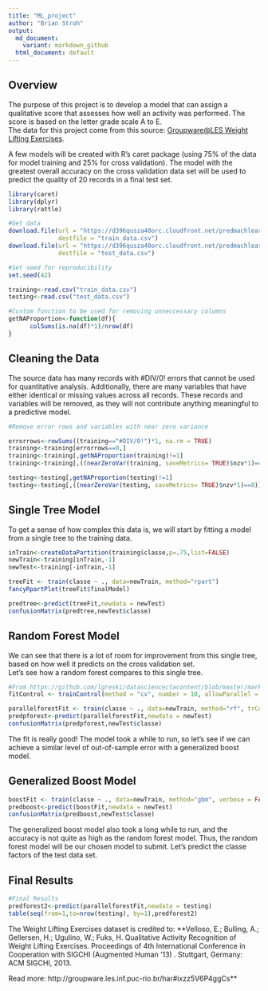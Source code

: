 ```yaml
---
title: "ML_project"
author: "Brian Stroh"
output:
  md_document:
    variant: markdown_github
  html_document: default
---
```


## Overview
The purpose of this project is to develop a model that can assign a qualitative score that assesses how well an activity was performed. The score is based on the letter grade scale A to E.  
The data for this project come from this source: [Groupware@LES Weight Lifting Exercises](http://groupware.les.inf.puc-rio.br/har).

A few models will be created with R's caret package (using 75% of the data for model training and 25% for cross validation).
The model with the greatest overall accuracy on the cross validation data set will be used to predict the quality of 20 records in a final test set.

```r
library(caret)
library(dplyr)
library(rattle)

#Get data
download.file(url = "https://d396qusza40orc.cloudfront.net/predmachlearn/pml-training.csv", 
              destfile = "train_data.csv")
download.file(url = "https://d396qusza40orc.cloudfront.net/predmachlearn/pml-testing.csv", 
              destfile = "test_data.csv")

#Set seed for reproducibility
set.seed(42)

training<-read.csv("train_data.csv")
testing<-read.csv("test_data.csv")

#Custom function to be used for removing unneccessary columns
getNAProportion<-function(df){
      colSums(is.na(df)*1)/nrow(df)
}
```

## Cleaning the Data

The source data has many records with #DIV/0! errors that cannot be used for quantitative analysis.
Additionally, there are many variables that have either identical or missing values across all records.
These records and variables will be removed, as they will not contribute anything meaningful to a predictive model.

```r
#Remove error rows and variables with near zero variance

errorrows<-rowSums((training=="#DIV/0!")*1, na.rm = TRUE)
training<-training[errorrows==0,]
training<-training[,getNAProportion(training)!=1]
training<-training[,((nearZeroVar(training, saveMetrics= TRUE)$nzv*1)==0)]

testing<-testing[,getNAProportion(testing)!=1]
testing<-testing[,((nearZeroVar(testing, saveMetrics= TRUE)$nzv*1)==0)]
```

## Single Tree Model
To get a sense of how complex this data is, we will start by fitting a model from a single tree to the training data.

```r
inTrain<-createDataPartition(training$classe,p=.75,list=FALSE)
newTrain<-training[inTrain,-1]
newTest<-training[-inTrain,-1]

treeFit <- train(classe ~ ., data=newTrain, method="rpart")
fancyRpartPlot(treeFit$finalModel)

predtree<-predict(treeFit,newdata = newTest)
confusionMatrix(predtree,newTest$classe)
```

## Random Forest Model
We can see that there is a lot of room for improvement from this single tree, based on how well it predicts on the cross validation set.  
Let's see how a random forest compares to this single tree.

```r
#From https://github.com/lgreski/datasciencectacontent/blob/master/markdown/pml-randomForestPerformance.md
fitControl <- trainControl(method = "cv", number = 10, allowParallel = TRUE)

parallelforestFit <- train(classe ~ ., data=newTrain, method="rf", trControl=fitControl)
predpforest<-predict(parallelforestFit,newdata = newTest)
confusionMatrix(predpforest,newTest$classe)
```

The fit is really good! The model took a while to run, so let's see if we can achieve a similar level of out-of-sample error with a generalized boost model.  

## Generalized Boost Model

```r
boostFit <- train(classe ~ ., data=newTrain, method="gbm", verbose = FALSE)
predboost<-predict(boostFit,newdata = newTest)
confusionMatrix(predboost,newTest$classe)
```

The generalized boost model also took a long while to run, and the accuracy is not quite as high as the random forest model.
Thus, the random forest model will be our chosen model to submit. Let's predict the classe factors of the test data set.

## Final Results

```r
#Final Results
predforest2<-predict(parallelforestFit,newdata = testing)
table(seq(from=1,to=nrow(testing), by=1),predforest2)
```

The Weight Lifting Exercises dataset is credited to:
**Velloso, E.; Bulling, A.; Gellersen, H.; Ugulino, W.; Fuks, H. Qualitative Activity Recognition of Weight Lifting Exercises. Proceedings of 4th International Conference in Cooperation with SIGCHI (Augmented Human '13) . Stuttgart, Germany: ACM SIGCHI, 2013.

Read more: http://groupware.les.inf.puc-rio.br/har#ixzz5V6P4ggCs**